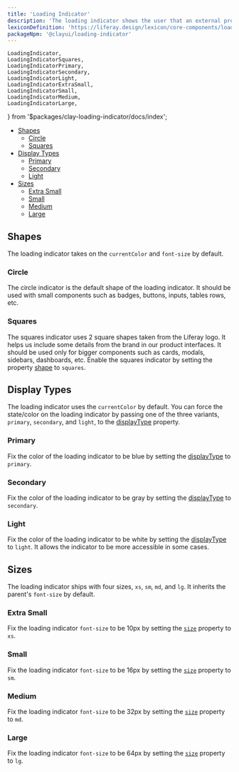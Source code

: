 ```yaml
---
title: 'Loading Indicator'
description: 'The loading indicator shows the user that an external process, like a connection, is being executed.'
lexiconDefinition: 'https://liferay.design/lexicon/core-components/loading-indicator/'
packageNpm: '@clayui/loading-indicator'
---
```


	LoadingIndicator,
	LoadingIndicatorSquares,
	LoadingIndicatorPrimary,
	LoadingIndicatorSecondary,
	LoadingIndicatorLight,
	LoadingIndicatorExtraSmall,
	LoadingIndicatorSmall,
	LoadingIndicatorMedium,
	LoadingIndicatorLarge,
} from '$packages/clay-loading-indicator/docs/index';

<div class="nav-toc-absolute">
<div class="nav-toc">

-   [Shapes](#shapes)
    -   [Circle](#circle)
    -   [Squares](#squares)
-   [Display Types](#display-types)
    -   [Primary](#primary)
    -   [Secondary](#secondary)
    -   [Light](#light)
-   [Sizes](#sizes)
    -   [Extra Small](#extra-small)
    -   [Small](#small)
    -   [Medium](#medium)
    -   [Large](#large)

</div>
</div>

## Shapes

The loading indicator takes on the `currentColor` and `font-size` by default.

### Circle

The circle indicator is the default shape of the loading indicator. It should be used with small components such as badges, buttons, inputs, tables rows, etc.

<LoadingIndicator />

### Squares

The squares indicator uses 2 square shapes taken from the Liferay logo. It helps us include some details from the brand in our product interfaces. It should be used only for bigger components such as cards, modals, sidebars, dashboards, etc. Enable the squares indicator by setting the property [shape](#api-shape) to `squares`.

<LoadingIndicatorSquares />

## Display Types

The loading indicator uses the `currentColor` by default. You can force the state/color on the loading indicator by passing one of the three variants, `primary`, `secondary`, and `light`, to the [displayType](#api-displayType) property.

### Primary

Fix the color of the loading indicator to be blue by setting the [displayType](#api-displayType) to `primary`.

<LoadingIndicatorPrimary />

### Secondary

Fix the color of the loading indicator to be gray by setting the [displayType](#api-displayType) to `secondary`.

<LoadingIndicatorSecondary />

### Light

Fix the color of the loading indicator to be white by setting the [displayType](#api-displayType) to `light`. It allows the indicator to be more accessible in some cases.

<LoadingIndicatorLight />

## Sizes

The loading indicator ships with four sizes, `xs`, `sm`, `md`, and `lg`. It inherits the parent's `font-size` by default.

### Extra Small

Fix the loading indicator `font-size` to be 10px by setting the [`size`](#api-size) property to `xs`.

<LoadingIndicatorExtraSmall />

### Small

Fix the loading indicator `font-size` to be 16px by setting the [`size`](#api-size) property to `sm`.

<LoadingIndicatorSmall />

### Medium

Fix the loading indicator `font-size` to be 32px by setting the [`size`](#api-size) property to `md`.

<LoadingIndicatorMedium />

### Large

Fix the loading indicator `font-size` to be 64px by setting the [`size`](#api-size) property to `lg`.

<LoadingIndicatorLarge />
